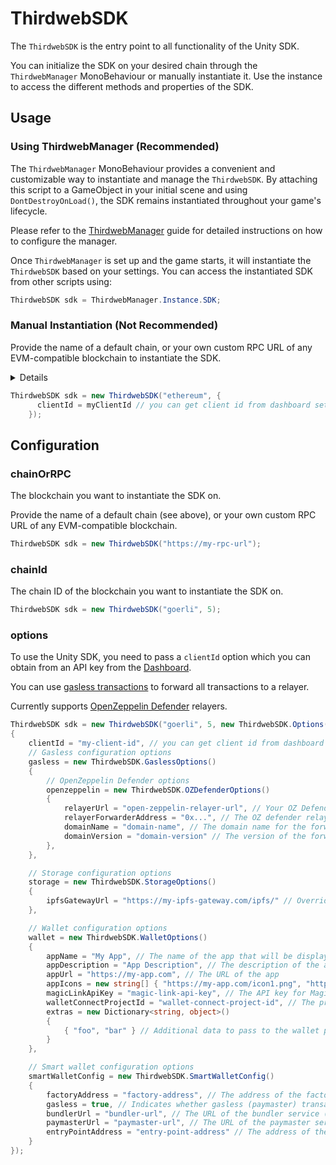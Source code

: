 
# ThirdwebSDK

The `ThirdwebSDK` is the entry point to all functionality of the Unity SDK.

You can initialize the SDK on your desired chain through the `ThirdwebManager` MonoBehaviour or manually instantiate it. Use the instance to access the different methods and properties of the SDK.

## Usage

### Using ThirdwebManager (Recommended)

The `ThirdwebManager` MonoBehaviour provides a convenient and customizable way to instantiate and manage the `ThirdwebSDK`. By attaching this script to a GameObject in your initial scene and using `DontDestroyOnLoad()`, the SDK remains instantiated throughout your game's lifecycle.

Please refer to the [ThirdwebManager](/unity/thirdwebmanager) guide for detailed instructions on how to configure the manager.

Once `ThirdwebManager` is set up and the game starts, it will instantiate the `ThirdwebSDK` based on your settings. You can access the instantiated SDK from other scripts using:

```csharp
ThirdwebSDK sdk = ThirdwebManager.Instance.SDK;
```

### Manual Instantiation (Not Recommended)

Provide the name of a default chain, or your own custom RPC URL of any EVM-compatible blockchain to instantiate the SDK.

<Details summary="View default chains">
	<ul>
		<li>
			<b>Ethereum</b>: <code>"ethereum"</code>
		</li>
		<li>
			<b>Goerli</b>: <code>"goerli"</code>
		</li>
		<li>
			<b>Polygon</b>: <code>"polygon"</code>
		</li>
		<li>
			<b>Mumbai</b>: <code>"mumbai"</code>
		</li>
		<li>
			<b>Arbitrum One</b>: <code>"arbitrum"</code>
		</li>
		<li>
			<b>Arbitrum Goerli</b>: <code>"arbitrum-goerli"</code>
		</li>
		<li>
			<b>Optimism</b>: <code>"optimism"</code>
		</li>
		<li>
			<b>Optimism Goerli Testnet</b>: <code>"optimism-goerli"</code>
		</li>
		<li>
			<b>Binance SmartChain</b>: <code>"binance"</code>
		</li>
		<li>
			<b>Binance SmartChain Testnet</b>: <code>"binance-testnet"</code>
		</li>
		<li>
			<b>Fantom Opera</b>: <code>"fantom"</code>
		</li>
		<li>
			<b>Fantom Testnet</b>: <code>"fantom-testnet"</code>
		</li>
		<li>
			<b>Avalanche C Chain</b>: <code>"avalanche-fuji"</code>
		</li>
		<li>
			<b>Avalanche Fuji Testnet</b>: <code>"avalanche-fuji-testnet"</code>
		</li>
	</ul>
</Details>

```csharp
ThirdwebSDK sdk = new ThirdwebSDK("ethereum", {
      clientId = myClientId // you can get client id from dashboard settings
    });
```

## Configuration

### chainOrRPC

The blockchain you want to instantiate the SDK on.

Provide the name of a default chain (see above), or your own custom RPC URL of any EVM-compatible blockchain.

```csharp
ThirdwebSDK sdk = new ThirdwebSDK("https://my-rpc-url");
```

### chainId

The chain ID of the blockchain you want to instantiate the SDK on.

```csharp
ThirdwebSDK sdk = new ThirdwebSDK("goerli", 5);
```

### options

<Callout variant="info" title="API Key">

To use the Unity SDK, you need to pass a `clientId` option which you can obtain from an API key from the [Dashboard](https://thirdweb.com/create-api-key).

</Callout>

You can use [gasless transactions](/glossary/gasless-transactions) to forward all transactions to a relayer.

Currently supports [OpenZeppelin Defender](https://blog.thirdweb.com/guides/setup-gasless-transactions/) relayers.

```csharp
ThirdwebSDK sdk = new ThirdwebSDK("goerli", 5, new ThirdwebSDK.Options()
{
    clientId = "my-client-id", // you can get client id from dashboard settings
    // Gasless configuration options
    gasless = new ThirdwebSDK.GaslessOptions()
    {
        // OpenZeppelin Defender options
        openzeppelin = new ThirdwebSDK.OZDefenderOptions()
        {
            relayerUrl = "open-zeppelin-relayer-url", // Your OZ Defender relayer URL
            relayerForwarderAddress = "0x...", // The OZ defender relayer address
            domainName = "domain-name", // The domain name for the forwarder
            domainVersion = "domain-version" // The version of the forwarder domain
        },
    },

    // Storage configuration options
    storage = new ThirdwebSDK.StorageOptions()
    {
        ipfsGatewayUrl = "https://my-ipfs-gateway.com/ipfs/" // Override the default IPFS gateway URL
    },

    // Wallet configuration options
    wallet = new ThirdwebSDK.WalletOptions()
    {
        appName = "My App", // The name of the app that will be displayed in different wallet providers
        appDescription = "App Description", // The description of the app
        appUrl = "https://my-app.com", // The URL of the app
        appIcons = new string[] { "https://my-app.com/icon1.png", "https://my-app.com/icon2.png" }, // An array of URLs for app icons
        magicLinkApiKey = "magic-link-api-key", // The API key for Magic Link authentication
        walletConnectProjectId = "wallet-connect-project-id", // The project ID for WalletConnect authentication
        extras = new Dictionary<string, object>()
        {
            { "foo", "bar" } // Additional data to pass to the wallet provider
        }
    },

    // Smart wallet configuration options
    smartWalletConfig = new ThirdwebSDK.SmartWalletConfig()
    {
        factoryAddress = "factory-address", // The address of the factory contract for smart wallets
        gasless = true, // Indicates whether gasless (paymaster) transactions are enabled
        bundlerUrl = "bundler-url", // The URL of the bundler service (optional)
        paymasterUrl = "paymaster-url", // The URL of the paymaster service (optional)
        entryPointAddress = "entry-point-address" // The address of the entry point contract (optional)
    }
});
```
